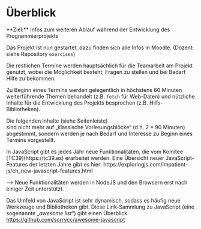 
# Überblick

<Callout>  
  **Ziel:** Infos zum weiteren Ablauf während der Entwicklung des Programmierprojekts
</Callout>

Das Projekt ist nun gestartet, dazu finden sich
alle Infos in Moodle. (Dozent: siehe Repository
`exercises`)

Die restlichen Termine werden hauptsächlich für
die Teamarbeit am Projekt genutzt, wobei die 
Möglichkeit besteht, Fragen zu stellen und bei
Bedarf Hilfe zu bekommen. 

Zu Beginn eines Termins werden gelegentlich in
höchstens 60 Minuten weiterführende Themen 
behandelt (z.B. `fetch` für Web-Daten) 
und nützliche Inhalte für die Entwicklung des
Projekts besprochen (z.B. Hilfs-Bibliotheken).

Die folgenden Inhalte (siehe Seitenleiste)  
sind nicht mehr auf „klassische Vorlesungsblöcke“ 
(d.h. 2 * 90 Minuten) abgestimmt, sondern werden 
je nach Bedarf und Interesse zu Beginn eines 
Termins vorgestellt. 

<Callout type="warning">
In JavaScript gibt es jedes Jahr neue 
Funktionalitäten, die vom Komitee 
[TC39](https://tc39.es) erarbeitet werden.
Eine Übersicht neuer JavaScript-Features
der letzten Jahre gibt es hier: 
https://exploringjs.com/impatient-js/ch_new-javascript-features.html

&xrarr; Neue Funktionalitäten werden in NodeJS
und den Browsern erst nach einiger Zeit unterstützt.

Das Umfeld von JavaScript ist sehr dynamisch, 
sodass es häufig neue Werkzeuge und Bibliotheken
gibt. Diese Link-Sammlung zu JavaScript 
(eine sogenannte „_awesome list_“) gibt einen
Überblick: 
https://github.com/sorrycc/awesome-javascript
</Callout>





